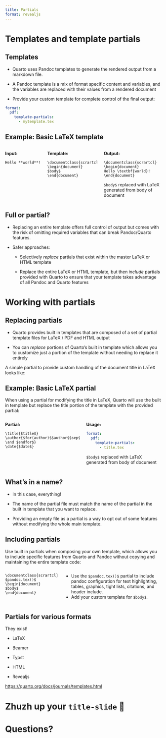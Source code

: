 ```yaml
---
title: Partials
format: revealjs
---
```


# Templates and template partials

## Templates

- Quarto uses Pandoc templates to generate the rendered output from a markdown file. 

- A Pandoc template is a mix of format specific content and variables, and the variables are replaced with their values from a rendered document

- Provide your custom template for complete control of the final output:

``` yaml
format:
  pdf:
    template-partials:
      - mytemplate.tex
```

## Example: Basic LaTeX template

::: {.columns}

::: {.column .fragment width="25%"}

**Input:**

``` .markdown
Hello **world**!
```

:::

::: {.column .fragment width="35%"}

**Template:**

``` .latex
\documentclass{scrartcl}
\begin{document}
$body$
\end{document}
```

:::

::: {.column .fragment width="40%"}

**Output:**

``` .latex
\documentclass{scrartcl}
\begin{document}
Hello \textbf{world}!
\end{document}
```

[`$body$` replaced with LaTeX generated from body of document]{.small}

:::
:::

## Full or partial?

- Replacing an entire template offers full control of output but comes with the risk of omitting required variables that can break Pandoc/Quarto features.

- Safer approaches:

  - Selectively *replace* partials that exist within the master LaTeX or HTML template

  - Replace the entire LaTeX or HTML template, but then *include* partials provided with Quarto to ensure that your template takes advantage of all Pandoc and Quarto features

# Working with partials

## Replacing partials

- Quarto provides built in templates that are composed of a set of partial template files for LaTeX / PDF and HTML output

- You can *replace* portions of Quarto’s built in template which allows you to customize just a portion of the template without needing to replace it entirely

A simple partial to provide custom handling of the document title in LaTeX looks like:

## Example: Basic LaTeX partial

When using a partial for modifying the title in LaTeX, Quarto will use the built in template but replace the title portion of the template with the provided partial:

::: {.columns}

::: {.column .fragment width="50%"}

**Partial:**

``` .latex
\title{$title$}
\author{$for(author)$$author$$sep$ \and $endfor$}
\date{$date$}
```

:::

::: {.column .fragment width="50%"}

**Usage:**

``` .yaml
format:
  pdf:
    template-partials:
      - title.tex
```

[`$body$` replaced with LaTeX generated from body of document]{.small}

:::
:::

## What's in a name?

- In this case, everything!

- The name of the partial file must match the name of the partial in the built in template that you want to replace.

- Providing an empty file as a partial is a way to opt out of some features without modifying the whole main template.

## Including partials {.smaller}

Use built in partials when composing your own template, which allows you to include specific features from Quarto and Pandoc without copying and maintaining the entire template code:

::: {.columns}
::: {.column width="35%"}

```.latex
\documentclass{scrartcl}
$pandoc.tex()$  
\begin{document}
$body$          
\end{document}  
```

:::
::: {.column width="65%"}

- Use the `$pandoc.tex()$` partial to include pandoc configuration for text highlighting, tables, graphics, tight lists, citations, and header include.
- Add your custom template for `$body$`.

:::
::: 

## Partials for various formats

They exist!

- LaTeX

- Beamer

- Typst

- HTML

- Revealjs

::: aside

<https://quarto.org/docs/journals/templates.html>

:::

# Zhuzh up your `title-slide` 💅



# Questions?

